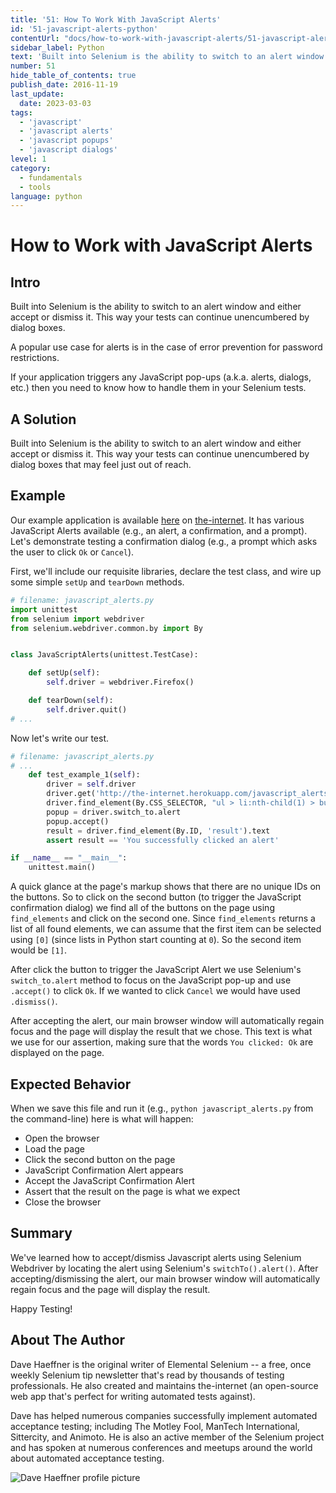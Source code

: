 ```yaml
---
title: '51: How To Work With JavaScript Alerts'
id: '51-javascript-alerts-python'
contentUrl: "docs/how-to-work-with-javascript-alerts/51-javascript-alerts-python"
sidebar_label: Python
text: 'Built into Selenium is the ability to switch to an alert window and either accept or dismiss it. This way your tests can continue unencumbered by dialog boxes that may feel just out of reach.'
number: 51
hide_table_of_contents: true
publish_date: 2016-11-19
last_update:
  date: 2023-03-03
tags:
  - 'javascript'
  - 'javascript alerts'
  - 'javascript popups'
  - 'javascript dialogs'
level: 1
category:
  - fundamentals
  - tools
language: python
---
```


# How to Work with JavaScript Alerts

## Intro

Built into Selenium is the ability to switch to an alert window and either accept or dismiss it. This way your tests can continue unencumbered by dialog boxes.

A popular use case for alerts is in the case of error prevention for password restrictions.

If your application triggers any JavaScript pop-ups (a.k.a. alerts, dialogs, etc.) then you need to know how to handle them in your Selenium tests.

## A Solution

Built into Selenium is the ability to switch to an alert window and either accept or dismiss it. This way your tests can continue unencumbered by dialog boxes that may feel just out of reach.

## Example

Our example application is available [here](http://the-internet.herokuapp.com/javascript_alerts) on [the-internet](http://github.com/tourdedave/the-internet). It has various JavaScript Alerts available (e.g., an alert, a confirmation, and a prompt). Let's demonstrate testing a confirmation dialog (e.g., a prompt which asks the user to click `Ok` or `Cancel`).

First, we'll include our requisite libraries, declare the test class, and wire up some simple `setUp` and `tearDown` methods.

```python
# filename: javascript_alerts.py
import unittest
from selenium import webdriver
from selenium.webdriver.common.by import By


class JavaScriptAlerts(unittest.TestCase):

    def setUp(self):
        self.driver = webdriver.Firefox()

    def tearDown(self):
        self.driver.quit()
# ...
```

Now let's write our test.

```python
# filename: javascript_alerts.py
# ...
    def test_example_1(self):
        driver = self.driver
        driver.get('http://the-internet.herokuapp.com/javascript_alerts')
        driver.find_element(By.CSS_SELECTOR, "ul > li:nth-child(1) > button").click()
        popup = driver.switch_to.alert
        popup.accept()
        result = driver.find_element(By.ID, 'result').text
        assert result == 'You successfully clicked an alert'

if __name__ == "__main__":
    unittest.main()
```

A quick glance at the page's markup shows that there are no unique IDs on the buttons. So to click on the second button (to trigger the JavaScript confirmation dialog) we find all of the buttons on the page using `find_elements` and click on the second one. Since `find_elements` returns a list of all found elements, we can assume that the first item can be selected using `[0]` (since lists in Python start counting at `0`). So the second item would be `[1]`.

After click the button to trigger the JavaScript Alert we use Selenium's `switch_to.alert` method to focus on the JavaScript pop-up and use `.accept()` to click `Ok`. If we wanted to click `Cancel` we would have used `.dismiss()`.

After accepting the alert, our main browser window will automatically regain focus and the page will display the result that we chose. This text is what we use for our assertion, making sure that the words `You clicked: Ok` are displayed on the page.

## Expected Behavior

When we save this file and run it (e.g., `python javascript_alerts.py` from the command-line) here is what will happen:

+ Open the browser
+ Load the page
+ Click the second button on the page
+ JavaScript Confirmation Alert appears
+ Accept the JavaScript Confirmation Alert
+ Assert that the result on the page is what we expect
+ Close the browser

## Summary

We've learned how to accept/dismiss Javascript alerts using Selenium Webdriver by locating the alert using Selenium's `switchTo().alert()`. After accepting/dismissing the alert, our main browser window will automatically regain focus and the page will display the result.

Happy Testing!

## About The Author

Dave Haeffner is the original writer of Elemental Selenium -- a free, once weekly Selenium tip newsletter that's read by thousands of testing professionals. He also created and maintains the-internet (an open-source web app that's perfect for writing automated tests against).

Dave has helped numerous companies successfully implement automated acceptance testing; including The Motley Fool, ManTech International, Sittercity, and Animoto. He is also an active member of the Selenium project and has spoken at numerous conferences and meetups around the world about automated acceptance testing.

![Dave Haeffner profile picture](/img/authors/dave-haeffner.jpeg#author-img 'a title')

